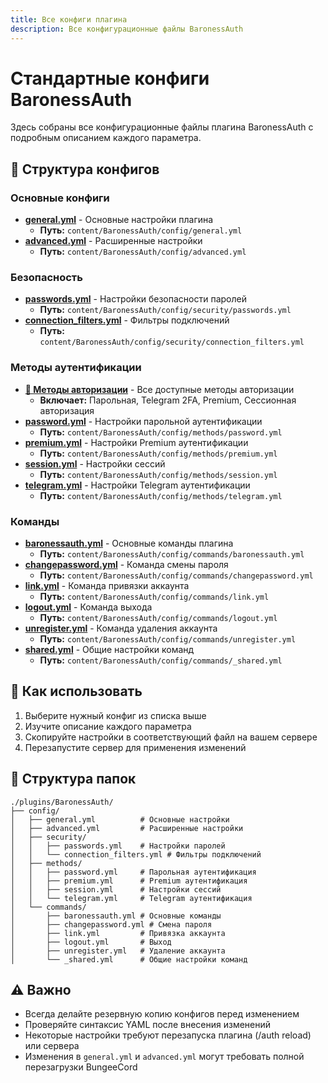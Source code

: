 ```yaml
---
title: Все конфиги плагина
description: Все конфигурационные файлы BaronessAuth
---
```


# Стандартные конфиги BaronessAuth

Здесь собраны все конфигурационные файлы плагина BaronessAuth с подробным описанием каждого параметра.

## 📁 Структура конфигов

### Основные конфиги
- **[general.yml](./standard-configs/general)** - Основные настройки плагина
  - **Путь:** `content/BaronessAuth/config/general.yml`
- **[advanced.yml](./standard-configs/advanced)** - Расширенные настройки
  - **Путь:** `content/BaronessAuth/config/advanced.yml`

### Безопасность
- **[passwords.yml](./standard-configs/passwords)** - Настройки безопасности паролей
  - **Путь:** `content/BaronessAuth/config/security/passwords.yml`
- **[connection_filters.yml](./standard-configs/connection-filters)** - Фильтры подключений
  - **Путь:** `content/BaronessAuth/config/security/connection_filters.yml`

### Методы аутентификации
- **[🔐 Методы авторизации](../auth-methods)** - Все доступные методы авторизации
  - **Включает:** Парольная, Telegram 2FA, Premium, Сессионная авторизация
- **[password.yml](./standard-configs/password-method)** - Настройки парольной аутентификации
  - **Путь:** `content/BaronessAuth/config/methods/password.yml`
- **[premium.yml](./standard-configs/premium)** - Настройки Premium аутентификации
  - **Путь:** `content/BaronessAuth/config/methods/premium.yml`
- **[session.yml](./standard-configs/session)** - Настройки сессий
  - **Путь:** `content/BaronessAuth/config/methods/session.yml`
- **[telegram.yml](./standard-configs/telegram)** - Настройки Telegram аутентификации
  - **Путь:** `content/BaronessAuth/config/methods/telegram.yml`

### Команды
- **[baronessauth.yml](./standard-configs/baronessauth-command)** - Основные команды плагина
  - **Путь:** `content/BaronessAuth/config/commands/baronessauth.yml`
- **[changepassword.yml](./standard-configs/changepassword)** - Команда смены пароля
  - **Путь:** `content/BaronessAuth/config/commands/changepassword.yml`
- **[link.yml](./standard-configs/link)** - Команда привязки аккаунта
  - **Путь:** `content/BaronessAuth/config/commands/link.yml`
- **[logout.yml](./standard-configs/logout)** - Команда выхода
  - **Путь:** `content/BaronessAuth/config/commands/logout.yml`
- **[unregister.yml](./standard-configs/unregister)** - Команда удаления аккаунта
  - **Путь:** `content/BaronessAuth/config/commands/unregister.yml`
- **[shared.yml](./standard-configs/shared-commands)** - Общие настройки команд
  - **Путь:** `content/BaronessAuth/config/commands/_shared.yml`

## 🔧 Как использовать

1. Выберите нужный конфиг из списка выше
2. Изучите описание каждого параметра
3. Скопируйте настройки в соответствующий файл на вашем сервере
4. Перезапустите сервер для применения изменений

## 📂 Структура папок

```
./plugins/BaronessAuth/
├── config/
│   ├── general.yml          # Основные настройки
│   ├── advanced.yml         # Расширенные настройки
│   ├── security/
│   │   ├── passwords.yml    # Настройки паролей
│   │   └── connection_filters.yml # Фильтры подключений
│   ├── methods/
│   │   ├── password.yml     # Парольная аутентификация
│   │   ├── premium.yml      # Premium аутентификация
│   │   ├── session.yml      # Настройки сессий
│   │   └── telegram.yml     # Telegram аутентификация
│   └── commands/
│       ├── baronessauth.yml # Основные команды
│       ├── changepassword.yml # Смена пароля
│       ├── link.yml         # Привязка аккаунта
│       ├── logout.yml       # Выход
│       ├── unregister.yml   # Удаление аккаунта
│       └── _shared.yml      # Общие настройки команд
```

## ⚠️ Важно

- Всегда делайте резервную копию конфигов перед изменением
- Проверяйте синтаксис YAML после внесения изменений
- Некоторые настройки требуют перезапуска плагина (/auth reload) или сервера
- Изменения в `general.yml` и `advanced.yml` могут требовать полной перезагрузки BungeeCord 
